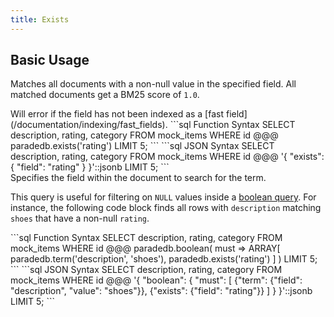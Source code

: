```yaml
---
title: Exists
---
```


## Basic Usage

Matches all documents with a non-null value in the specified field. All matched documents get a BM25 score of `1.0`.

<Note>
  Will error if the field has not been indexed as a [fast
  field](/documentation/indexing/fast_fields).
</Note>

<CodeGroup>
```sql Function Syntax
SELECT description, rating, category
FROM mock_items
WHERE id @@@ paradedb.exists('rating')
LIMIT 5;
```
```sql JSON Syntax
SELECT description, rating, category
FROM mock_items
WHERE id @@@
'{
    "exists": {
        "field": "rating"
    }
}'::jsonb
LIMIT 5;
```
</CodeGroup>

<div className="mt-8" />

<ParamField body="field" required>
  Specifies the field within the document to search for the term.
</ParamField>

This query is useful for filtering on `NULL` values inside a [boolean query](/documentation/advanced/compound/boolean). For instance, the following code block
finds all rows with `description` matching `shoes` that have a non-null `rating`.

<CodeGroup>
```sql Function Syntax
SELECT description, rating, category
FROM mock_items
WHERE id @@@ paradedb.boolean(
  must => ARRAY[
    paradedb.term('description', 'shoes'),
    paradedb.exists('rating')
  ]
)
LIMIT 5;
```
```sql JSON Syntax
SELECT description, rating, category
FROM mock_items
WHERE id @@@
'{
    "boolean": {
        "must": [
            {"term": {"field": "description", "value": "shoes"}},
            {"exists": {"field": "rating"}}
        ]
    }
}'::jsonb
LIMIT 5;
```
</CodeGroup>
